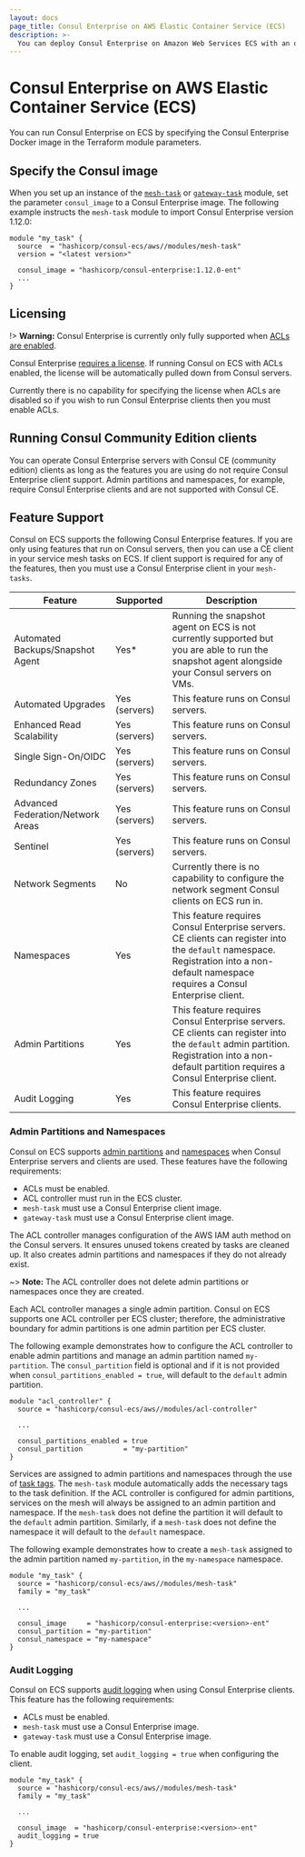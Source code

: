```yaml
---
layout: docs
page_title: Consul Enterprise on AWS Elastic Container Service (ECS)
description: >-
  You can deploy Consul Enterprise on Amazon Web Services ECS with an official Docker image. Learn about supported Enterprise features, including requirements for admin partitions, namespaces, and audit logging.
---
```


# Consul Enterprise on AWS Elastic Container Service (ECS)

You can run Consul Enterprise on ECS by specifying the Consul Enterprise Docker image in the Terraform module parameters.

## Specify the Consul image

When you set up an instance of the [`mesh-task`](https://registry.terraform.io/modules/hashicorp/consul-ecs/aws/latest/submodules/mesh-task) or [`gateway-task`](https://registry.terraform.io/modules/hashicorp/consul-ecs/aws/latest/submodules/gateway-task) module,
set the parameter `consul_image` to a Consul Enterprise image. The following example instructs the `mesh-task` module to import Consul Enterprise version 1.12.0:

```hcl
module "my_task" {
  source  = "hashicorp/consul-ecs/aws//modules/mesh-task"
  version = "<latest version>"

  consul_image = "hashicorp/consul-enterprise:1.12.0-ent"
  ...
}
```

## Licensing

!> **Warning:** Consul Enterprise is currently only fully supported when [ACLs are enabled](/consul/docs/ecs/deploy/terraform#secure-configuration-requirements).

Consul Enterprise [requires a license](/consul/docs/enterprise/license). If running
Consul on ECS with ACLs enabled, the license will be automatically pulled down from Consul servers.

Currently there is no capability for specifying the license when ACLs are disabled so if you wish to
run Consul Enterprise clients then you must enable ACLs.

## Running Consul Community Edition clients

You can operate Consul Enterprise servers with Consul CE (community edition) clients as long as the features you are using do not require Consul Enterprise client support. Admin partitions and namespaces, for example, require Consul Enterprise clients and are not supported with Consul CE.

## Feature Support

Consul on ECS supports the following Consul Enterprise features.
If you are only using features that run on Consul servers, then you can use a CE client in your service mesh tasks on ECS.
If client support is required for any of the features, then you must use a Consul Enterprise client in your `mesh-tasks`.

| Feature                           | Supported     | Description                                                                                                                                                                                  |
|-----------------------------------|---------------|----------------------------------------------------------------------------------------------------------------------------------------------------------------------------------------------|
| Automated Backups/Snapshot Agent  | Yes\*          | Running the snapshot agent on ECS is not currently supported but you are able to run the snapshot agent alongside your Consul servers on VMs.                                                |
| Automated Upgrades                | Yes (servers) | This feature runs on Consul servers.                                                                                                                                                         |
| Enhanced Read Scalability         | Yes (servers) | This feature runs on Consul servers.                                                                                                                                                         |
| Single Sign-On/OIDC               | Yes (servers) | This feature runs on Consul servers.                                                                                                                                                         |
| Redundancy Zones                  | Yes (servers) | This feature runs on Consul servers.                                                                                                                                                         |
| Advanced Federation/Network Areas | Yes (servers) | This feature runs on Consul servers.                                                                                                                                                         |
| Sentinel                          | Yes (servers) | This feature runs on Consul servers.                                                                                                                                                         |
| Network Segments                  | No            | Currently there is no capability to configure the network segment Consul clients on ECS run in.                                                                                              |
| Namespaces                        | Yes           | This feature requires Consul Enterprise servers. CE clients can register into the `default` namespace. Registration into a non-default namespace requires a Consul Enterprise client.       |
| Admin Partitions                  | Yes           | This feature requires Consul Enterprise servers. CE clients can register into the `default` admin partition. Registration into a non-default partition requires a Consul Enterprise client. |
| Audit Logging                     | Yes           | This feature requires Consul Enterprise clients.                                                                                                                                             |

### Admin Partitions and Namespaces

Consul on ECS supports [admin partitions](/consul/docs/multi-tenant/admin-partition) and [namespaces](/consul/docs/multi-tenant/namespace) when Consul Enterprise servers and clients are used. These features have the following requirements:

- ACLs must be enabled.
- ACL controller must run in the ECS cluster.
- `mesh-task` must use a Consul Enterprise client image.
- `gateway-task` must use a Consul Enterprise client image.

The ACL controller manages configuration of the AWS IAM auth method on the Consul servers. It
ensures unused tokens created by tasks are cleaned up. It also creates admin partitions and
namespaces if they do not already exist.

~> **Note:** The ACL controller does not delete admin partitions or namespaces once they are created.

Each ACL controller manages a single admin partition. Consul on ECS supports one ACL controller per ECS cluster;
therefore, the administrative boundary for admin partitions is one admin partition per ECS cluster.

The following example demonstrates how to configure the ACL controller to enable admin partitions
and manage an admin partition named `my-partition`. The `consul_partition` field is optional and if it
is not provided when `consul_partitions_enabled = true`, will default to the `default` admin partition.

<CodeBlockConfig highlight="6-7">

```hcl
module "acl_controller" {
  source = "hashicorp/consul-ecs/aws//modules/acl-controller"

  ...

  consul_partitions_enabled = true
  consul_partition          = "my-partition"
}
```

</CodeBlockConfig>

Services are assigned to admin partitions and namespaces through the use of [task tags](/consul/docs/ecs/deploy/manual#configure-task-tags).
The `mesh-task` module automatically adds the necessary tags to the task definition.
If the ACL controller is configured for admin partitions, services on the mesh will
always be assigned to an admin partition and namespace. If the `mesh-task` does not define
the partition it will default to the `default` admin partition. Similarly, if a `mesh-task` does
not define the namespace it will default to the `default` namespace.

The following example demonstrates how to create a `mesh-task` assigned to the admin partition named
`my-partition`, in the `my-namespace` namespace.

<CodeBlockConfig highlight="7-9">

```hcl
module "my_task" {
  source = "hashicorp/consul-ecs/aws//modules/mesh-task"
  family = "my_task"

  ...

  consul_image     = "hashicorp/consul-enterprise:<version>-ent"
  consul_partition = "my-partition"
  consul_namespace = "my-namespace"
}
```

</CodeBlockConfig>

### Audit Logging

Consul on ECS supports [audit logging](/consul/docs/monitor/log/audit) when using Consul Enterprise clients.
This feature has the following requirements:

- ACLs must be enabled.
- `mesh-task` must use a Consul Enterprise image.
- `gateway-task` must use a Consul Enterprise image.

To enable audit logging, set `audit_logging = true` when configuring the client.

<CodeBlockConfig highlight="7-8">

```hcl
module "my_task" {
  source = "hashicorp/consul-ecs/aws//modules/mesh-task"
  family = "my_task"

  ...

  consul_image  = "hashicorp/consul-enterprise:<version>-ent"
  audit_logging = true
}
```

</CodeBlockConfig>
